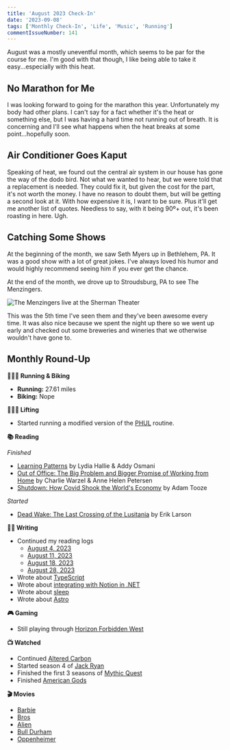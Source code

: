 ```yaml
---
title: 'August 2023 Check-In'
date: '2023-09-08'
tags: ['Monthly Check-In', 'Life', 'Music', 'Running']
commentIssueNumber: 141
---
```


August was a mostly uneventful month, which seems to be par for the course for me. I'm good with that though, I like being able to take it easy...especially with this heat.

## No Marathon for Me

I was looking forward to going for the marathon this year. Unfortunately my body had other plans. I can't say for a fact whether it's the heat or something else, but I was having a hard time not running out of breath. It is concerning and I'll see what happens when the heat breaks at some point...hopefully soon.

## Air Conditioner Goes Kaput

Speaking of heat, we found out the central air system in our house has gone the way of the dodo bird. Not what we wanted to hear, but we were told that a replacement is needed. They could fix it, but given the cost for the part, it's not worth the money. I have no reason to doubt them, but will be getting a second look at it. With how expensive it is, I want to be sure. Plus it'll get me another list of quotes. Needless to say, with it being 90º+ out, it's been roasting in here. Ugh.

## Catching Some Shows

At the beginning of the month, we saw Seth Myers up in Bethlehem, PA. It was a good show with a lot of great jokes. I've always loved his humor and would highly recommend seeing him if you ever get the chance.

At the end of the month, we drove up to Stroudsburg, PA to see The Menzingers.

![The Menzingers live at the Sherman Theater](../../assets/images/posts/2023-09-08-august-2023-check-in/menzingers.jpg)

This was the 5th time I've seen them and they've been awesome every time. It was also nice because we spent the night up there so we went up early and checked out some breweries and wineries that we otherwise wouldn't have gone to.

## Monthly Round-Up

**🏃🏼‍♂️ Running & Biking**

- **Running:** 27.61 miles
- **Biking:** Nope

**🏋🏼‍♂️ Lifting**

- Started running a modified version of the [PHUL](https://www.muscleandstrength.com/workouts/phul-workout) routine.

**📚 Reading**

*Finished*
- [Learning Patterns](https://leanpub.com/learningpatterns) by Lydia Hallie & Addy Osmani
- [Out of Office: The Big Problem and Bigger Promise of Working from Home](https://bookshop.org/p/books/out-of-office-the-big-problem-and-bigger-promise-of-working-from-home-anne-helen-petersen/16467530?ean=9780593460382) by Charlie Warzel & Anne Helen Petersen
- [Shutdown: How Covid Shook the World's Economy](https://bookshop.org/p/books/shutdown-how-covid-shook-the-world-s-economy-adam-tooze/16278362?ean=9780593297551) by Adam Tooze


*Started*
- [Dead Wake: The Last Crossing of the Lusitania](https://bookshop.org/p/books/dead-wake-the-last-crossing-of-the-lusitania-erik-larson/7296476?ean=9780307408877) by Erik Larson

**✍🏻 Writing**

- Continued my reading logs
	- [August 4, 2023](https://kpwags.com/reading-log/38)
	- [August 11, 2023](https://kpwags.com/reading-log/39)
	- [August 18, 2023](https://kpwags.com/reading-log/40)
	- [August 28, 2023](https://kpwags.com/reading-log/41)
- Wrote about [TypeScript](https://kpwags.com/posts/2023/08/07/is-typescript-solving-a-problem-or-a-symptom)
- Wrote about [integrating with Notion in .NET](https://kpwags.com/posts/2023/08/09/integrating-with-notions-api-using-net)
- Wrote about [sleep](https://kpwags.com/posts/2023/08/16/figuring-out-better-sleep-habits)
- Wrote about [Astro](https://kpwags.com/posts/2023/08/21/digging-into-astro)

**🎮 Gaming**

- Still playing through [Horizon Forbidden West](https://www.playstation.com/en-us/games/horizon-forbidden-west/)

**📺 Watched**

- Continued [Altered Carbon](https://www.imdb.com/title/tt2261227/)
- Started season 4 of [Jack Ryan](https://www.imdb.com/title/tt5057054/)
- Finished the first 3 seasons of [Mythic Quest](https://www.imdb.com/title/tt8879940/)
- Finished [American Gods](https://www.imdb.com/title/tt1898069/)

**🎬 Movies**

- [Barbie](https://www.imdb.com/title/tt1517268/)
- [Bros](https://www.imdb.com/title/tt9731598/)
- [Alien](https://imdb.com/title/tt0078748/)
- [Bull Durham](https://www.imdb.com/title/tt0094812/)
- [Oppenheimer](https://www.imdb.com/title/tt15398776/)
